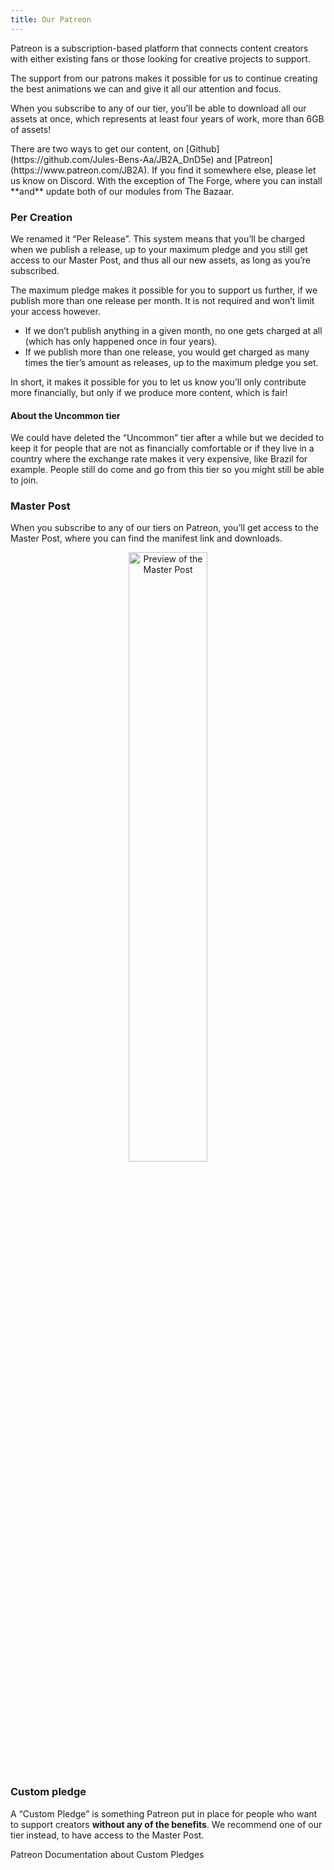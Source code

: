 ```yaml
---
title: Our Patreon
---
```


Patreon is a subscription-based platform that connects content creators with either existing fans or those looking for creative projects to support.

The support from our patrons makes it possible for us to continue creating the best animations we can and give it all our attention and focus. 

When you subscribe to any of our tier, you’ll be able to download all our assets at once, which represents at least four years of work, more than 6GB of assets! 

<Aside type="danger" title="Important">
There are two ways to get our content, on [Github](https://github.com/Jules-Bens-Aa/JB2A_DnD5e) and [Patreon](https://www.patreon.com/JB2A). If you find it somewhere else, please let us know on Discord. With the exception of The Forge, where you can install **and** update both of our modules from The Bazaar.
</Aside>

### Per Creation

We renamed it “Per Release”. This system means that you’ll be charged when we publish a release, up to your maximum pledge and you still get access to our Master Post, and thus all our new assets, as long as you’re subscribed.

The maximum pledge makes it possible for you to support us further, if we publish more than one release per month. It is not required and won’t limit your access however.
- If we don’t publish anything in a given month, no one gets charged at all (which has only happened once in four years).
- If we publish more than one release, you would get charged as many times the tier’s amount as releases, up to the maximum pledge you set.

In short, it makes it possible for you to let us know you’ll only contribute more financially, but only if we produce more content, which is fair!


#### About the Uncommon tier

We could have deleted the “Uncommon” tier after a while but we decided to keep it for people that are not as financially comfortable or if they live in a country where the exchange rate makes it very expensive, like Brazil for example. People still do come and go from this tier so you might still be able to join. 

### Master Post

When you subscribe to any of our tiers on Patreon, you’ll get access to the Master Post, where you can find the manifest link and downloads. 

<p align="center"><Image src={jb2aPatreonMasterPost} alt="Preview of the Master Post" style="width: 50%;"/></p>

### Custom pledge

A “Custom Pledge” is something Patreon put in place for people who want to support creators **without any of the benefits**. We recommend one of our tier instead, to have access to the Master Post.

<LinkButton href="https://support.patreon.com/hc/en-us/articles/360044376211-Managing-members-with-custom-pledges" icon="patreon">Patreon Documentation about Custom Pledges</LinkButton>